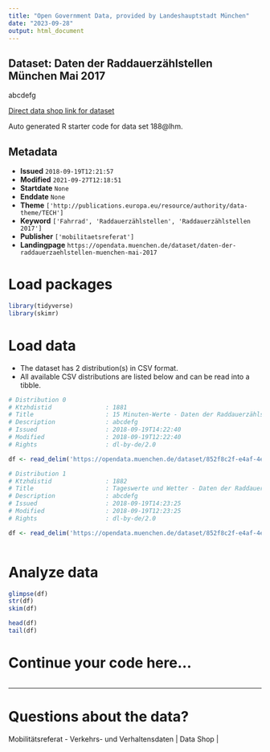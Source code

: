 ```yaml
---
title: "Open Government Data, provided by Landeshauptstadt München"
date: "2023-09-28"
output: html_document
---
```


## Dataset: Daten der Raddauerzählstellen München Mai 2017

abcdefg

[Direct data shop link for dataset](https://opendata.muenchen.de/dataset/daten-der-raddauerzaehlstellen-muenchen-mai-2017)

Auto generated R starter code for data set 188@lhm.

## Metadata

- **Issued** `2018-09-19T12:21:57`
- **Modified** `2021-09-27T12:18:51`
- **Startdate** `None`
- **Enddate** `None`
- **Theme** `['http://publications.europa.eu/resource/authority/data-theme/TECH']`
- **Keyword** `['Fahrrad', 'Raddauerzählstellen', 'Raddauerzählstellen 2017']`
- **Publisher** `['mobilitaetsreferat']`
- **Landingpage** `https://opendata.muenchen.de/dataset/daten-der-raddauerzaehlstellen-muenchen-mai-2017`


# Load packages

```r

library(tidyverse)
library(skimr)

```

# Load data

-   The dataset has 2 distribution(s) in CSV format.
-   All available CSV distributions are listed below and can be read into a tibble.

```r

# Distribution 0
# Ktzhdistid               : 1881
# Title                    : 15 Minuten-Werte - Daten der Raddauerzählstellen München Mai 2017
# Description              : abcdefg
# Issued                   : 2018-09-19T14:22:40
# Modified                 : 2018-09-19T12:22:40
# Rights                   : dl-by-de/2.0

df <- read_delim('https://opendata.muenchen.de/dataset/852f8c2f-e4af-4e24-9d84-45e7f9322f5d/resource/a6a5f3e9-2126-4022-ac77-3f0dcae769ff/download/rad20170515min.csv')

# Distribution 1
# Ktzhdistid               : 1882
# Title                    : Tageswerte und Wetter - Daten der Raddauerzählstellen München Mai 2017
# Description              : abcdefg
# Issued                   : 2018-09-19T14:23:25
# Modified                 : 2018-09-19T12:23:25
# Rights                   : dl-by-de/2.0

df <- read_delim('https://opendata.muenchen.de/dataset/852f8c2f-e4af-4e24-9d84-45e7f9322f5d/resource/dccf12b3-4df3-4cdc-8b7f-2946b32cb21f/download/rad201705tage.csv')



```

# Analyze data

```r

glimpse(df)
str(df)
skim(df)

head(df)
tail(df)

```

# Continue your code here...

```r

```

------------------------------------------------------------------------

# Questions about the data?

Mobilitätsreferat - Verkehrs- und Verhaltensdaten | Data Shop | 
